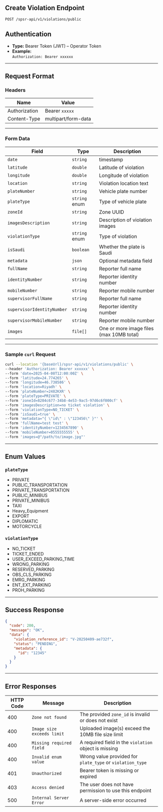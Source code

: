 Create Violation Endpoint
----------

`POST /spsr-api/v1/violations/public`

## Authentication

- **Type:** Bearer Token (JWT) – Operator Token  
- **Example:**  
  `Authorization: Bearer xxxxxx`

---

## Request Format

### Headers

| Name          | Value               |
| ------------- | ------------------- |
| Authorization | Bearer `xxxxx`      |
| Content-Type  | multipart/form-data |

---

### Form Data

| Field                          | Type           | Description                                   |
| ---------------------          | -------------- | --------------------------------------------- |
| `date`                         | `string`       | timestamp                                     |
| `latitude`                     | `double`       | Latitude of violation                         |
| `longitude`                    | `double`       | Longitude of violation                        |
| `location`                     | `string`       | Violation location text                       |
| `plateNumber`                  | `string`       | Vehicle plate number                          |
| `plateType`                    | `string` enum  | Type of vehicle plate                         |
| `zoneId`                       | `string`       | Zone UUID                                     |
| `imagesDescription`            | `string`       | Description of violation images               |
| `violationType`                | `string` enum  | Type of violation                             |
| `isSaudi`                      | `boolean`      | Whether the plate is Saudi                    |
| `metadata`                     | `json`         | Optional metadata field                       |
| `fullName`                     | `string`       | Reporter full name                            |
| `identityNumber`               | `string`       | Reporter identity number                      |
| `mobileNumber`                 | `string`       | Reporter mobile number                        |
| `supervisorFullName`           | `string`       | Reporter full name                            |
| `supervisorIdentityNumber`     | `string`       | Reporter identity number                      |
| `supervisorMobileNumber`       | `string`       | Reporter mobile number                        |
| `images`                       | `file[]`       | One or more image files (max 10MB total)      |

---

### Sample `curl` Request

```bash
curl --location '{baseUrl}/spsr-api/v1/violations/public' \
--header 'Authorization: Bearer xxxxxx' \
--form 'date=2025-04-08T12:00:00Z' \
--form 'latitude=24.774265' \
--form 'longitude=46.738586' \
--form 'location=Riyadh' \
--form 'plateNumber=2482KXR' \
--form 'plateType=PRIVATE' \
--form 'zoneId=8204c677-34b8-4e53-9ac5-97d6c6f000cf' \
--form 'imagesDescription=no ticket violation' \
--form 'violationType=NO_TICKET' \
--form 'isSaudi=true' \
--form 'metadata="{ \"id\" : \"123456\" }"' \
--form 'fullName=test test' \
--form 'identityNumber=1234567890' \
--form 'mobileNumber=0555555555' \
--form 'images=@"/path/to/image.jpg"' 
```

---

## Enum Values

### `plateType`

- PRIVATE  
- PUBLIC_TRANSPORTATION  
- PRIVATE_TRANSPORTATION  
- PUBLIC_MINIBUS  
- PRIVATE_MINIBUS  
- TAXI  
- Heavy_Equipment  
- EXPORT  
- DIPLOMATIC  
- MOTORCYCLE  

### `violationType`

- NO_TICKET  
- TICKET_ENDED  
- USER_EXCEED_PARKING_TIME  
- WRONG_PARKING  
- RESERVED_PARKING  
- OBS_CLS_PARKING  
- EMRG_PARKING  
- ENT_EXT_PARKING  
- PROH_PARKING  

---

## Success Response

```json
{
  "code": 200,
  "message": "OK",
  "data": {
    "violation_reference_id": "V-20250409-ae732f",
    "status": "PENDING",
    "metadata": {
      "id": "12345"
    }
  }
}
```

---

## Error Responses

| HTTP Code | Message                    | Description                                                            |
| --------- | -------------------------- | -----------------------------------------------------------------------|
| 400       | `Zone not found`           | The provided `zone_id` is invalid or does not exist                    |
| 400       | `Image size exceeds limit` | Uploaded image(s) exceed the 10MB file size limit                      |
| 400       | `Missing required field`   | A required field in the `violation` object is missing                  |
| 400       | `Invalid enum value`       | Wrong value provided for `plate_type` or `violation_type`              |
| 401       | `Unauthorized`             | Bearer token is missing or expired                                     |
| 403       | `Access denied`            | The user does not have permission to use this endpoint                 |
| 500       | `Internal Server Error`    | A server-side error occurred                                           |